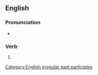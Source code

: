 ==English==

===Pronunciation===
* {{IPA|/ʌn.dɚˈɹɪt.en/|lang=en}}

===Verb===
{{head|en|past participle}}

# {{past participle of|underwrite|lang=en|nocat=1}}

[[Category:English irregular past participles]]